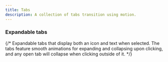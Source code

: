 ```yaml
---
title: Tabs
description: A collection of tabs transition using motion.
---
```


<References>
<Reference label="Geist/ui" link="https://geist.vercel.app/docs/framer-motion/navigation/expandable-tabs" />
</References>

### Expandable tabs

{/* Expandable tabs that display both an icon and text when selected. The tabs feature smooth animations for expanding and collapsing upon clicking, and any open tab will collapse when clicking outside of it. */}

<ComponentCollapse 
name="expandable-tabs-demo"  
classNameComponentContainer="min-h-[100px]"
/>


